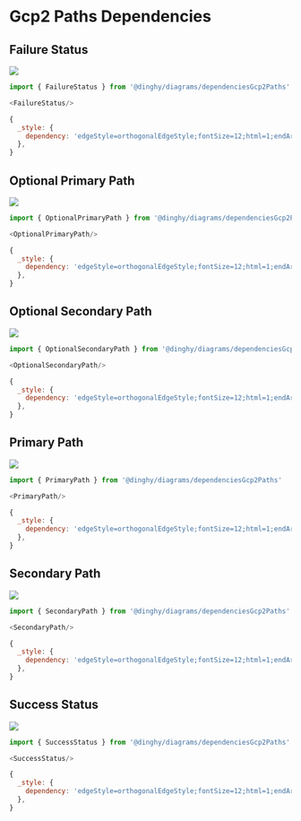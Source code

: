
# Gcp2 Paths Dependencies


## Failure Status

<Tabs>
  <TabItem value="Preview">

![](./failure-status.png#drawio)

  </TabItem>
  <TabItem value="Usage">
    
```js
import { FailureStatus } from '@dinghy/diagrams/dependenciesGcp2Paths'

<FailureStatus/>
```

  </TabItem>
  <TabItem value="Definition">
    
```js
{
  _style: {
    dependency: 'edgeStyle=orthogonalEdgeStyle;fontSize=12;html=1;endArrow=blockThin;endFill=1;rounded=0;strokeWidth=2;endSize=4;startSize=4;strokeColor=#EA4335;dashed=0;',
  },
}
```

  </TabItem>
</Tabs>


## Optional Primary Path

<Tabs>
  <TabItem value="Preview">

![](./optional-primary-path.png#drawio)

  </TabItem>
  <TabItem value="Usage">
    
```js
import { OptionalPrimaryPath } from '@dinghy/diagrams/dependenciesGcp2Paths'

<OptionalPrimaryPath/>
```

  </TabItem>
  <TabItem value="Definition">
    
```js
{
  _style: {
    dependency: 'edgeStyle=orthogonalEdgeStyle;fontSize=12;html=1;endArrow=blockThin;endFill=1;rounded=0;strokeWidth=2;endSize=4;startSize=4;dashed=1;dashPattern=1 3;strokeColor=#4284F3;',
  },
}
```

  </TabItem>
</Tabs>


## Optional Secondary Path

<Tabs>
  <TabItem value="Preview">

![](./optional-secondary-path.png#drawio)

  </TabItem>
  <TabItem value="Usage">
    
```js
import { OptionalSecondaryPath } from '@dinghy/diagrams/dependenciesGcp2Paths'

<OptionalSecondaryPath/>
```

  </TabItem>
  <TabItem value="Definition">
    
```js
{
  _style: {
    dependency: 'edgeStyle=orthogonalEdgeStyle;fontSize=12;html=1;endArrow=blockThin;endFill=1;rounded=0;strokeWidth=2;endSize=4;startSize=4;dashed=1;dashPattern=1 3;strokeColor=#9E9E9E;',
  },
}
```

  </TabItem>
</Tabs>


## Primary Path

<Tabs>
  <TabItem value="Preview">

![](./primary-path.png#drawio)

  </TabItem>
  <TabItem value="Usage">
    
```js
import { PrimaryPath } from '@dinghy/diagrams/dependenciesGcp2Paths'

<PrimaryPath/>
```

  </TabItem>
  <TabItem value="Definition">
    
```js
{
  _style: {
    dependency: 'edgeStyle=orthogonalEdgeStyle;fontSize=12;html=1;endArrow=blockThin;endFill=1;rounded=0;strokeWidth=2;endSize=4;startSize=4;dashed=0;strokeColor=#4284F3;',
  },
}
```

  </TabItem>
</Tabs>


## Secondary Path

<Tabs>
  <TabItem value="Preview">

![](./secondary-path.png#drawio)

  </TabItem>
  <TabItem value="Usage">
    
```js
import { SecondaryPath } from '@dinghy/diagrams/dependenciesGcp2Paths'

<SecondaryPath/>
```

  </TabItem>
  <TabItem value="Definition">
    
```js
{
  _style: {
    dependency: 'edgeStyle=orthogonalEdgeStyle;fontSize=12;html=1;endArrow=blockThin;endFill=1;rounded=0;strokeWidth=2;endSize=4;startSize=4;dashed=0;strokeColor=#9E9E9E;',
  },
}
```

  </TabItem>
</Tabs>


## Success Status

<Tabs>
  <TabItem value="Preview">

![](./success-status.png#drawio)

  </TabItem>
  <TabItem value="Usage">
    
```js
import { SuccessStatus } from '@dinghy/diagrams/dependenciesGcp2Paths'

<SuccessStatus/>
```

  </TabItem>
  <TabItem value="Definition">
    
```js
{
  _style: {
    dependency: 'edgeStyle=orthogonalEdgeStyle;fontSize=12;html=1;endArrow=blockThin;endFill=1;rounded=0;strokeWidth=2;endSize=4;startSize=4;strokeColor=#34A853;dashed=0;',
  },
}
```

  </TabItem>
</Tabs>

